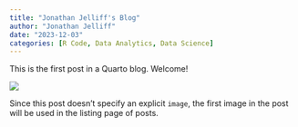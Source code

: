```yaml
---
title: "Jonathan Jelliff's Blog"
author: "Jonathan Jelliff"
date: "2023-12-03"
categories: [R Code, Data Analytics, Data Science]
---
```


This is the first post in a Quarto blog. Welcome!

![](thumbnail.jpg)

Since this post doesn't specify an explicit `image`, the first image in the post will be used in the listing page of posts.
